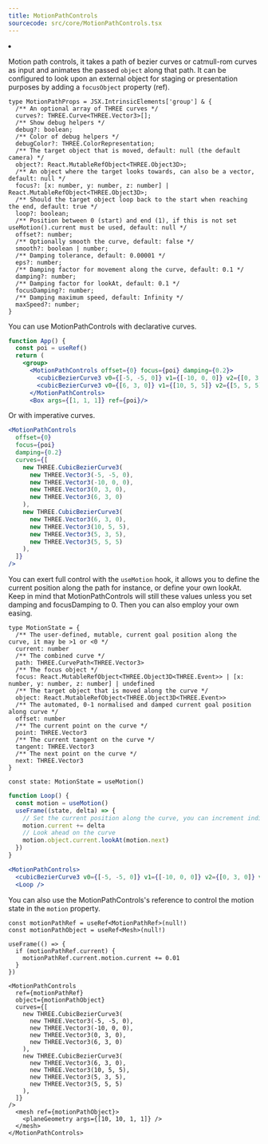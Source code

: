 ```yaml
---
title: MotionPathControls
sourcecode: src/core/MotionPathControls.tsx
---
```


<Grid cols={4}>
  <li>
    <Codesandbox id="2y73c6" />
  </li>
</Grid>

Motion path controls, it takes a path of bezier curves or catmull-rom curves as input and animates the passed `object` along that path. It can be configured to look upon an external object for staging or presentation purposes by adding a `focusObject` property (ref).

```tsx
type MotionPathProps = JSX.IntrinsicElements['group'] & {
  /** An optional array of THREE curves */
  curves?: THREE.Curve<THREE.Vector3>[];
  /** Show debug helpers */
  debug?: boolean;
  /** Color of debug helpers */
  debugColor?: THREE.ColorRepresentation;
  /** The target object that is moved, default: null (the default camera) */
  object?: React.MutableRefObject<THREE.Object3D>;
  /** An object where the target looks towards, can also be a vector, default: null */
  focus?: [x: number, y: number, z: number] | React.MutableRefObject<THREE.Object3D>;
  /** Should the target object loop back to the start when reaching the end, default: true */
  loop?: boolean;
  /** Position between 0 (start) and end (1), if this is not set useMotion().current must be used, default: null */
  offset?: number;
  /** Optionally smooth the curve, default: false */
  smooth?: boolean | number;
  /** Damping tolerance, default: 0.00001 */
  eps?: number;
  /** Damping factor for movement along the curve, default: 0.1 */
  damping?: number;
  /** Damping factor for lookAt, default: 0.1 */
  focusDamping?: number;
  /** Damping maximum speed, default: Infinity */
  maxSpeed?: number;
}
```

You can use MotionPathControls with declarative curves.

```jsx
function App() {
  const poi = useRef()
  return (
    <group>
      <MotionPathControls offset={0} focus={poi} damping={0.2}>
        <cubicBezierCurve3 v0={[-5, -5, 0]} v1={[-10, 0, 0]} v2={[0, 3, 0]} v3={[6, 3, 0]} />
        <cubicBezierCurve3 v0={[6, 3, 0]} v1={[10, 5, 5]} v2={[5, 5, 5]} v3={[5, 5, 5]} />
      </MotionPathControls>
      <Box args={[1, 1, 1]} ref={poi}/>
```

Or with imperative curves.

```jsx
<MotionPathControls
  offset={0}
  focus={poi}
  damping={0.2}
  curves={[
    new THREE.CubicBezierCurve3(
      new THREE.Vector3(-5, -5, 0),
      new THREE.Vector3(-10, 0, 0),
      new THREE.Vector3(0, 3, 0),
      new THREE.Vector3(6, 3, 0)
    ),
    new THREE.CubicBezierCurve3(
      new THREE.Vector3(6, 3, 0),
      new THREE.Vector3(10, 5, 5),
      new THREE.Vector3(5, 3, 5),
      new THREE.Vector3(5, 5, 5)
    ),
  ]}
/>
```

You can exert full control with the `useMotion` hook, it allows you to define the current position along the path for instance, or define your own lookAt. Keep in mind that MotionPathControls will still these values unless you set damping and focusDamping to 0. Then you can also employ your own easing.

```tsx
type MotionState = {
  /** The user-defined, mutable, current goal position along the curve, it may be >1 or <0 */
  current: number
  /** The combined curve */
  path: THREE.CurvePath<THREE.Vector3>
  /** The focus object */
  focus: React.MutableRefObject<THREE.Object3D<THREE.Event>> | [x: number, y: number, z: number] | undefined
  /** The target object that is moved along the curve */
  object: React.MutableRefObject<THREE.Object3D<THREE.Event>>
  /** The automated, 0-1 normalised and damped current goal position along curve */
  offset: number
  /** The current point on the curve */
  point: THREE.Vector3
  /** The current tangent on the curve */
  tangent: THREE.Vector3
  /** The next point on the curve */
  next: THREE.Vector3
}

const state: MotionState = useMotion()
```

```jsx
function Loop() {
  const motion = useMotion()
  useFrame((state, delta) => {
    // Set the current position along the curve, you can increment indiscriminately for a loop
    motion.current += delta
    // Look ahead on the curve
    motion.object.current.lookAt(motion.next)
  })
}

<MotionPathControls>
  <cubicBezierCurve3 v0={[-5, -5, 0]} v1={[-10, 0, 0]} v2={[0, 3, 0]} v3={[6, 3, 0]} />
  <Loop />
```

You can also use the MotionPathControls's reference to control the motion state in the `motion` property.

```tsx
const motionPathRef = useRef<MotionPathRef>(null!)
const motionPathObject = useRef<Mesh>(null!)

useFrame(() => {
  if (motionPathRef.current) {
    motionPathRef.current.motion.current += 0.01
  }
})

<MotionPathControls
  ref={motionPathRef}
  object={motionPathObject}
  curves={[
    new THREE.CubicBezierCurve3(
      new THREE.Vector3(-5, -5, 0),
      new THREE.Vector3(-10, 0, 0),
      new THREE.Vector3(0, 3, 0),
      new THREE.Vector3(6, 3, 0)
    ),
    new THREE.CubicBezierCurve3(
      new THREE.Vector3(6, 3, 0),
      new THREE.Vector3(10, 5, 5),
      new THREE.Vector3(5, 3, 5),
      new THREE.Vector3(5, 5, 5)
    ),
  ]}
/>
  <mesh ref={motionPathObject}>
    <planeGeometry args={[10, 10, 1, 1]} />
  </mesh>
</MotionPathControls>
```